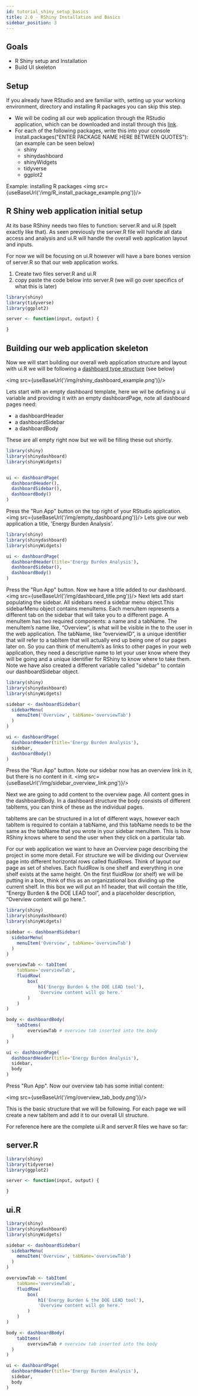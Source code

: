 ```yaml
---
id: tutorial_shiny_setup_basics
title: 2.0 - RShiny Installation and Basics
sidebar_position: 3
---
```


## Goals
- R Shiny setup and Installation
- Build UI skeleton

## Setup

If you already have RStudio and are familiar with, setting up your working environment, directory and installing R packages you can skip this step.

- We will be coding all our web application through the RStudio application, which can be downloaded and install through this <a href='https://www.rstudio.com/products/rstudio/'>link</a>.
- For each of the following packages, write this into your console install.packages("ENTER PACKAGE NAME HERE BETWEEN QUOTES"): (an example can be seen below)
    - shiny
    - shinydashboard
    - shinyWidgets
    - tidyverse
    - ggplot2

Example: installing R packages
<img src={useBaseUrl('/img/R_install_package_example.png')}/>

## R Shiny web application initial setup

At its base RShiny needs two files to function: server.R and ui.R (spelt exactly like that). As seen previously the server.R file will handle all data access and analysis and ui.R will handle the overall web application layout and inputs.

For now we will be focusing on ui.R however will have a bare bones version of server.R so that our web application works.
1. Create two files server.R and ui.R
2. copy paste the code below into server.R (we will go over specifics of what this is later)
```r
library(shiny)
library(tidyverse)
library(ggplot2)

server <- function(input, output) {

}
```

## Building our web application skeleton
Now we will start building our overall web application structure and layout with ui.R we will be following a <a href='https://rstudio.github.io/shinydashboard/index.html'>dashboard type structure</a> (see below)

<img src={useBaseUrl('/img/rshiny_dashboard_example.png')}/>

Lets start with an empty dashboard template, here we wil be defining a ui variable and providing it with an empty dashboardPage, note all dashboard pages need:
- a dashboardHeader
- a dashboardSidebar
- a dashboardBody

These are all empty right now but we will be filling these out shortly.
```r
library(shiny)
library(shinydashboard)
library(shinyWidgets)


ui <- dashboardPage(
  dashboardHeader(),
  dashboardSidebar(),
  dashboardBody()
)
```
Press the "Run App" button on the top right of your RStudio application.
<img src={useBaseUrl('/img/empty_dashboard.png')}/>
Lets give our web application a title, 'Energy Burden Analysis'.

```r
library(shiny)
library(shinydashboard)
library(shinyWidgets)

ui <- dashboardPage(
  dashboardHeader(title='Energy Burden Analysis'),
  dashboardSidebar(),
  dashboardBody()
)
```
Press the "Run App" button. Now we have a title added to our dashboard.
<img src={useBaseUrl('/img/dashboard_title.png')}/>
Next lets add start populating the sidebar. All sidebars need a sidebar menu object.This sidebarMenu object contains menuItems. Each menuItem represents a different tab on the sidebar that will take you to a different page. A menuItem has two required components: a name and a tabName. The menuItem’s name like, “Overview”, is what will be visible in the to the user in the web application. The tabName, like ”overviewID”, is a unique identifier that will refer to a tabItem that will actually end up being one of our pages later on. So you can think of menuItem’s as links to other pages in your web application, they need a descriptive name to let your user know where they will be going and a unique identifier for RShiny to know where to take them.
Note we have also created a different variable called "sidebar" to contain our dashboardSidebar object.

```r
library(shiny)
library(shinydashboard)
library(shinyWidgets)

sidebar <- dashboardSidebar(
  sidebarMenu(
    menuItem('Overview', tabName='overviewTab')
  )
)

ui <- dashboardPage(
  dashboardHeader(title='Energy Burden Analysis'),
  sidebar,
  dashboardBody()
)
```
Press the "Run App" button. Note our sidebar now has an overview link in it, but there is no content in it.
<img src={useBaseUrl('/img/sidebar_overview_link.png')}/>

Next we are going to add content to the overview page. All content goes in the dashboardBody. In a dashboard structure the body consists of different tabItems, you can think of these as the individual pages.

tabItems are can be structured in a lot of different ways, however each tabItem is required to contain a tabName, and this tabName needs to be the same as the tabName that you wrote in your sidebar menuItem. This is how RShiny knows where to send the user when they click on a particular tab.

For our web application we want to have an Overview page describing the project in some more detail. For structure we will be dividing our Overview page into different horizontal rows called fluidRows. Think of layout our page as set of shelves. Each fluidRow is one shelf and everything in one shelf exists at the same height. On the first fluidRow (or shelf) we will be putting in a box, think of this as an organizational box dividing up the current shelf. In this box we will put an h1 header, that will contain the title, “Energy Burden & the DOE LEAD tool”, and a placeholder description, “Overview content will go here.”.

```r
library(shiny)
library(shinydashboard)
library(shinyWidgets)

sidebar <- dashboardSidebar(
  sidebarMenu(
    menuItem('Overview', tabName='overviewTab')
  )
)

overviewTab <- tabItem(
    tabName='overviewTab',
    fluidRow(
        box(
            h1('Energy Burden & the DOE LEAD tool'),
            'Overview content will go here.'
        )
    )
)

body <- dashboardBody(
    tabItems(
        overviewTab # overview tab inserted into the body
  )
)

ui <- dashboardPage(
  dashboardHeader(title='Energy Burden Analysis'),
  sidebar,
  body
)
```
Press "Run App". Now our overview tab has some initial content:

<img src={useBaseUrl('/img/overview_tab_body.png')}/>

This is the basic structure that we will be following. For each page we will create a new tabItem and add it to our overall UI structure.

For reference here are the complete ui.R and server.R files we have so far:

## server.R
```r
library(shiny)
library(tidyverse)
library(ggplot2)

server <- function(input, output) {

}
```

## ui.R
```r
library(shiny)
library(shinydashboard)
library(shinyWidgets)

sidebar <- dashboardSidebar(
  sidebarMenu(
    menuItem('Overview', tabName='overviewTab')
  )
)

overviewTab <- tabItem(
    tabName='overviewTab',
    fluidRow(
        box(
            h1('Energy Burden & the DOE LEAD tool'),
            'Overview content will go here.'
        )
    )
)

body <- dashboardBody(
    tabItems(
        overviewTab # overview tab inserted into the body
  )
)

ui <- dashboardPage(
  dashboardHeader(title='Energy Burden Analysis'),
  sidebar,
  body
)
```